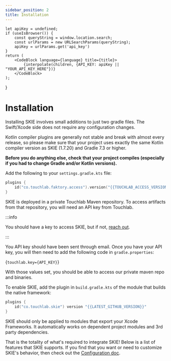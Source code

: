 ```yaml
---
sidebar_position: 2
title: Installation
---
```


    let apiKey = undefined;
    if (useIsBrowser()) {
        const queryString = window.location.search;
        const urlParams = new URLSearchParams(queryString);
        apiKey = urlParams.get('api_key')
    }
    return (
        <CodeBlock language={language} title={title}>
            {interpolate(children, {API_KEY: apiKey || "YOUR_API_KEY_HERE"})}
        </CodeBlock>
    );
}


# Installation

Installing SKIE involves small additions to just two gradle files. The Swift/Xcode side does not require any configuration changes.

Kotlin compiler plugins are generally not stable and break with almost every release, so please make sure that your project uses exactly the same Kotlin compiler version as SKIE (1.7.20) and Gradle 7.3 or higher.

**Before you do anything else, check that your project compiles (especially if you had to change Gradle and/or Kotlin versions).**

Add the following to your `settings.gradle.kts` file:

```kotlin
plugins {
    id("co.touchlab.faktory.access").version("{{TOUCHLAB_ACCESS_VERSION}}")
}
```

SKIE is deployed in a private Touchlab Maven repository. To access artifacts from that repository, you will need an API key from Touchlab.

:::info

You should have a key to access SKIE, but if not, [reach out](https://touchlab.co/contact-us/).

:::

You API key should have been sent through email. Once you have your API key, you will then need to add the following code in `gradle.properties`:

<ApiKeyInterpolatedCodeBlock
    language="properties"
    title="gradle.properties">
{`touchlab.key={API_KEY}`}
</ApiKeyInterpolatedCodeBlock>

With those values set, you should be able to access our private maven repo and binaries.

To enable SKIE, add the plugin in `build.gradle.kts` of the module that builds the native framework:

```kotlin title=build.gradle.kts
plugins {
    id("co.touchlab.skie") version "{{LATEST_GITHUB_VERSION}}"
}
```

SKIE should only be applied to modules that export your Xcode Frameworks. It automatically works on dependent project modules and 3rd party dependencies.

That is the totality of what's required to integrate SKIE! Below is a list of features that SKIE supports. If you find that you want or need to customize SKIE's behavior, then check out the [Configuration doc](/docs/Configuration/Configuration.md).
